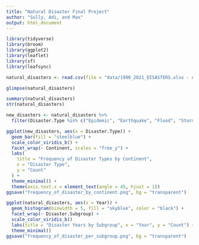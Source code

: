 ```yaml
---
title: "Natural Disaster Final Project"
author: "Sully, Adi, and Max"
output: html_document
---
```


```r
library(tidyverse)
library(broom)
library(ggplot2)
library(leaflet)
library(sf)
library(leafsync)
```
```r
natural_disasters <- read.csv(file = "data/1900_2021_DISASTERS.xlsx - emdat data.csv")

glimpse(natural_disasters)
```

```r
summary(natural_disasters)
str(natural_disasters)
```


```r
new_disasters <- natural_disasters %>%
  filter(Disaster.Type %in% c("Epidemic", "Earthquake", "Flood", "Storm", "Landslide"))

ggplot(new_disasters, aes(x = Disaster.Type)) +
  geom_bar(fill = "steelblue") +
  scale_color_viridis_b() +
  facet_wrap(~ Continent, scales = "free_y") +
  labs(
    title = "Frequency of Disaster Types by Continent",
    x = "Disaster Type",
    y = "Count"
  ) +
  theme_minimal() +
  theme(axis.text.x = element_text(angle = 45, hjust = 1))
ggsave("frequency_of_disaster_by_continent.png", bg = "transparent")
```

```r
ggplot(natural_disasters, aes(x = Year)) +
  geom_histogram(binwidth = 5, fill = "skyblue", color = "black") +
  facet_wrap(~ Disaster.Subgroup) +
  scale_color_viridis_b()
  labs(title = "Disaster Years by Subgroup", x = "Year", y = "Count") +
  theme_minimal()
ggsave("frequency_of_disaster_per_subgroup.png", bg = "transparent")
```


